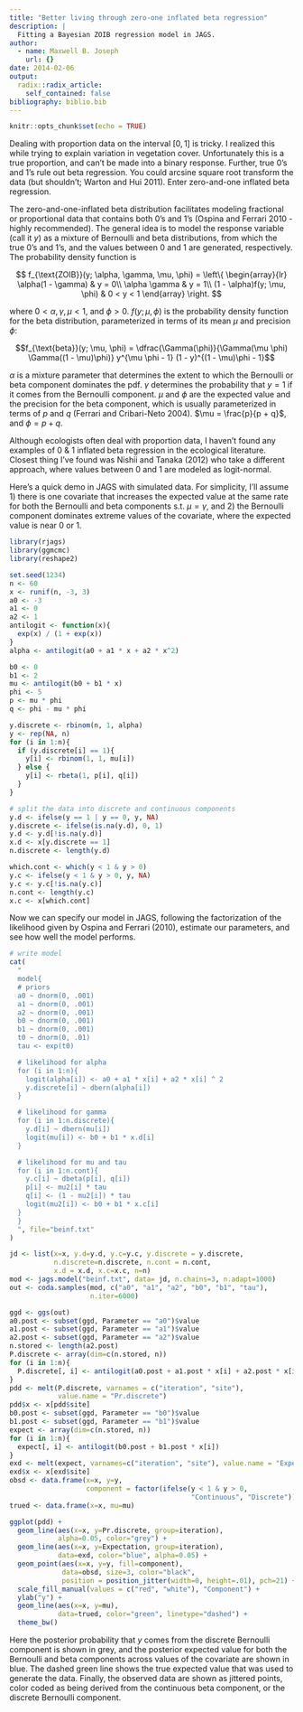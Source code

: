 ```yaml
---
title: "Better living through zero-one inflated beta regression"
description: |
  Fitting a Bayesian ZOIB regression model in JAGS.
author:
  - name: Maxwell B. Joseph
    url: {}
date: 2014-02-06
output:
  radix::radix_article:
    self_contained: false
bibliography: biblio.bib
---
```


```r
knitr::opts_chunk$set(echo = TRUE)
```


Dealing with proportion data on the interval $[0, 1]$ is tricky. I realized this
while trying to explain variation in vegetation cover. Unfortunately this is a 
true proportion, and can't be made into a binary response. Further, true 0's and
1's rule out beta regression. You could arcsine square root transform the data 
(but shouldn't; Warton and Hui 2011). Enter zero-and-one inflated beta 
regression.

The zero-and-one-inflated beta distribution facilitates modeling fractional or
proportional data that contains both 0's and 1's (Ospina and Ferrari 2010 - 
highly recommended). The general idea is to model the response variable (call it
$y$) as a mixture of Bernoulli and beta distributions, from which the true 0's 
and 1's, and the values between 0 and 1 are generated, respectively. The 
probability density function is

$$
f_{\text{ZOIB}}(y; \alpha, \gamma, \mu, \phi) = \left\{
  \begin{array}{lr}
    \alpha(1 - \gamma) &  y = 0\\
    \alpha \gamma &  y = 1\\
    (1 - \alpha)f(y; \mu, \phi) &  0 < y < 1
  \end{array}
\right.
$$

where $0 < \alpha, \gamma, \mu < 1$, and $\phi>0$. $f(y; \mu, \phi)$ is the 
probability density function for the beta distribution, parameterized in terms
of its mean $\mu$ and precision $\phi$:

$$f_{\text{beta}}(y; \mu, \phi) = \dfrac{\Gamma(\phi)}{\Gamma(\mu \phi) \Gamma((1 - \mu)\phi)} y^{\mu \phi - 1} (1 - y)^{(1 - \mu)\phi - 1}$$

$\alpha$ is a mixture parameter that determines the extent to which the 
Bernoulli or beta component dominates the pdf. $\gamma$ determines the 
probability that $y=1$ if it comes from the Bernoulli component. $\mu$ and 
$\phi$ are the expected value and the precision for the beta component, which is 
usually parameterized in terms of $p$ and $q$ (Ferrari and Cribari-Neto 2004). 
$\mu = \frac{p}{p + q}$, and $\phi=p+q$.

Although ecologists often deal with proportion data, I haven't found any 
examples of 0 & 1 inflated beta regression in the ecological literature. 
Closest thing I've found was Nishii and Tanaka (2012) who take a different 
approach, where values between 0 and 1 are modeled as logit-normal.

Here's a quick demo in JAGS with simulated data. For simplicity, I'll assume 1) 
there is one covariate that increases the expected value at the same rate for 
both the Bernoulli and beta components s.t. $\mu = \gamma$, and 2) the Bernoulli
component dominates extreme values of the covariate, where the expected value is 
near 0 or 1.

```r
library(rjags)
library(ggmcmc)
library(reshape2)

set.seed(1234)
n <- 60
x <- runif(n, -3, 3)
a0 <- -3
a1 <- 0
a2 <- 1
antilogit <- function(x){
  exp(x) / (1 + exp(x))
}
alpha <- antilogit(a0 + a1 * x + a2 * x^2)

b0 <- 0
b1 <- 2
mu <- antilogit(b0 + b1 * x)
phi <- 5
p <- mu * phi
q <- phi - mu * phi

y.discrete <- rbinom(n, 1, alpha)
y <- rep(NA, n)
for (i in 1:n){
  if (y.discrete[i] == 1){
    y[i] <- rbinom(1, 1, mu[i])
  } else {
    y[i] <- rbeta(1, p[i], q[i])
  }
}

# split the data into discrete and continuous components
y.d <- ifelse(y == 1 | y == 0, y, NA)
y.discrete <- ifelse(is.na(y.d), 0, 1)
y.d <- y.d[!is.na(y.d)]
x.d <- x[y.discrete == 1]
n.discrete <- length(y.d)

which.cont <- which(y < 1 & y > 0)
y.c <- ifelse(y < 1 & y > 0, y, NA)
y.c <- y.c[!is.na(y.c)]
n.cont <- length(y.c)
x.c <- x[which.cont]
```

Now we can specify our model in JAGS, following the factorization of the 
likelihood given by Ospina and Ferrari (2010), estimate our parameters, and see 
how well the model performs.

```r
# write model
cat(
  "
  model{
  # priors
  a0 ~ dnorm(0, .001)
  a1 ~ dnorm(0, .001)
  a2 ~ dnorm(0, .001)
  b0 ~ dnorm(0, .001)
  b1 ~ dnorm(0, .001)
  t0 ~ dnorm(0, .01)
  tau <- exp(t0)

  # likelihood for alpha
  for (i in 1:n){
    logit(alpha[i]) <- a0 + a1 * x[i] + a2 * x[i] ^ 2
    y.discrete[i] ~ dbern(alpha[i])
  }

  # likelihood for gamma
  for (i in 1:n.discrete){
    y.d[i] ~ dbern(mu[i])
    logit(mu[i]) <- b0 + b1 * x.d[i]
  }

  # likelihood for mu and tau
  for (i in 1:n.cont){
    y.c[i] ~ dbeta(p[i], q[i])
    p[i] <- mu2[i] * tau
    q[i] <- (1 - mu2[i]) * tau
    logit(mu2[i]) <- b0 + b1 * x.c[i]
  }
  }  
  ", file="beinf.txt"
)

jd <- list(x=x, y.d=y.d, y.c=y.c, y.discrete = y.discrete,
           n.discrete=n.discrete, n.cont = n.cont,
           x.d = x.d, x.c=x.c, n=n)
mod <- jags.model("beinf.txt", data= jd, n.chains=3, n.adapt=1000)
out <- coda.samples(mod, c("a0", "a1", "a2", "b0", "b1", "tau"),
                    n.iter=6000)

ggd <- ggs(out)
a0.post <- subset(ggd, Parameter == "a0")$value
a1.post <- subset(ggd, Parameter == "a1")$value
a2.post <- subset(ggd, Parameter == "a2")$value
n.stored <- length(a2.post)
P.discrete <- array(dim=c(n.stored, n))
for (i in 1:n){
  P.discrete[, i] <- antilogit(a0.post + a1.post * x[i] + a2.post * x[i] ^ 2)
}
pdd <- melt(P.discrete, varnames = c("iteration", "site"), 
            value.name = "Pr.discrete")
pdd$x <- x[pdd$site]
b0.post <- subset(ggd, Parameter == "b0")$value
b1.post <- subset(ggd, Parameter == "b1")$value
expect <- array(dim=c(n.stored, n))
for (i in 1:n){
  expect[, i] <- antilogit(b0.post + b1.post * x[i])
}
exd <- melt(expect, varnames=c("iteration", "site"), value.name = "Expectation")
exd$x <- x[exd$site]
obsd <- data.frame(x=x, y=y,
                   component = factor(ifelse(y < 1 & y > 0, 
                                             "Continuous", "Discrete")))
trued <- data.frame(x=x, mu=mu)

ggplot(pdd) +
  geom_line(aes(x=x, y=Pr.discrete, group=iteration), 
            alpha=0.05, color="grey") +
  geom_line(aes(x=x, y=Expectation, group=iteration), 
            data=exd, color="blue", alpha=0.05) +
  geom_point(aes(x=x, y=y, fill=component), 
             data=obsd, size=3, color="black",
             position = position_jitter(width=0, height=.01), pch=21) +
  scale_fill_manual(values = c("red", "white"), "Component") +
  ylab("y") +
  geom_line(aes(x=x, y=mu), 
            data=trued, color="green", linetype="dashed") +
  theme_bw()
```

Here the posterior probability that $y$ comes from the discrete Bernoulli 
component is shown in grey, and the posterior expected value for both the 
Bernoulli and beta components across values of the covariate are shown in blue. 
The dashed green line shows the true expected value that was used to generate 
the data. Finally, the observed data are shown as jittered points, color coded 
as being derived from the continuous beta component, or the discrete Bernoulli 
component.